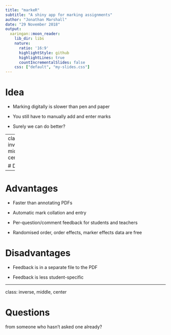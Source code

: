 ```yaml
---
title: "markeR"
subtitle: "A shiny app for marking assignments"
author: "Jonathan Marshall"
date: "29 November 2018"
output:
  xaringan::moon_reader:
    lib_dir: libs
    nature:
      ratio: '16:9'
      highlightStyle: github
      highlightLines: true
      countIncrementalSlides: false
    css: ["default", "my-slides.css"]
---
```


# Idea

- Marking digitally is slower than pen and paper

- You still have to manually add and enter marks

- Surely we can do better?

---
class: inverse, middle, center

# Demo
---

# Advantages

- Faster than annotating PDFs

- Automatic mark collation and entry

- Per-question/comment feedback for students and teachers

- Randomised order, order effects, marker effects data are free

# Disadvantages

- Feedback is in a separate file to the PDF

- Feedback is less student-specific

---
class: inverse, middle, center

# Questions

from someone who hasn't asked one already?